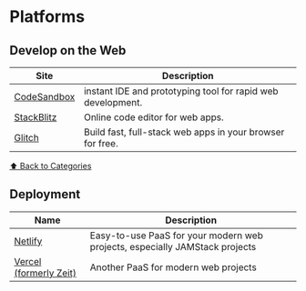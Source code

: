 # Platforms

## Develop on the Web

| Site                                   | Description                                                 |
| -------------------------------------- | ----------------------------------------------------------- |
| [CodeSandbox](https://codesandbox.io/) | instant IDE and prototyping tool for rapid web development. |
| [StackBlitz](https://stackblitz.com/)  | Online code editor for web apps.                            |
| [Glitch](https://glitch.com/)          | Build fast, full-stack web apps in your browser for free.   |

[⬆️ Back to Categories](/bookmarks)

## Deployment

| Name                                      | Description                                                                 |
| ----------------------------------------- | --------------------------------------------------------------------------- |
| [Netlify](https://netlify.com)            | Easy-to-use PaaS for your modern web projects, especially JAMStack projects |
| [Vercel (formerly Zeit)](https://zeit.co) | Another PaaS for modern web projects                                        |
